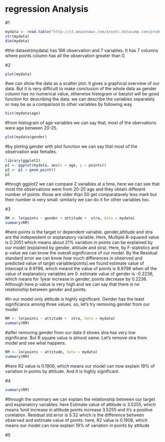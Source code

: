 # regression Analysis

#1

```r
mydata <- read.table("http://s3.amazonaws.com/assets.datacamp.com/production/course_2218/datasets/learning2014.txt", sep = ",", header=TRUE)
str(mydata)
dim(mydata)

```
#the dataset(mydata) has 166 observation and 7 variables. It has 7 columns where points column has all the observation greater than 0. 


#2
```r
plot(mydata)

```
#we can show the data as a scatter plot. It gives a graphical overview of our data. But it is very difficult to make conclusion of the whole data as gender column has no numerical value, otherwise histogram or barplot will be good function for describing the data. we can describe the variables separately or may be as a comparison to other variables by following way.

```r
hist(mydata$age)

```
#from histogram of age variables we can say that, most of the obervations were age between 20-25.

```r
plot(mydata$gender)
```
#by ploting gender with plot function we can say that most of the observation was females.
```r
library(ggplot2)
p1 <- ggplot(mydata, aes(x = age, y = points))
p2 <- p1 + geom_point()
p2

```
#throgh ggplot2 we can compare 2 variables at a time, here we can see that most the observations were from 20-25 age and they obtain different number of points. those are older than 50 get comparatavely less mark but their number is very small. similarly we can do it for other variables too.

#3

```r
RM <- lm(points ~ gender + attitude +  stra, data = mydata)
summary(RM)

```



#here points is the target or dependent variable. gender,attitude and stra are the independent or explanatory variable. Here, Multiple R-squared value is 0.2051 which means about 21% variation in points can be explained by our model (explained by gender, attitude and stra). Here, by F-statistics and p-value we can know the overall significance of our model. By the Residual standard error we can know how much differences in observed and predicted value of target variable(points).we found estimate value of Intercept is 8.9798, which meand the value of points is 8.9798 when all the value of explanatory variables are 0. estimate value of gender is -0.2236, which means for 1year increase in gender, points decrease by 0.2236. Although here p-value is very high and we can say that there is no relationship between gender and points.

#In our model only attitude is highly significant. Gender has the least significance among three values. so, let's try removing gender from our model

```r
RM <- lm(points ~ attitude +  stra, data = mydata)
summary(RM)

```

#after removing gender from our data it shows stra has very low significane. But R square value is almost same. Let's remove stra from model and see what happens.

```r
RM <- lm(points ~ attitude, data = mydata)
summary(RM)

```
#here R2 value is 0.1906, which means our model can now explain 19% of variation in points by attitude. And it is highly significant.

#4
```r
summary(RM)

```

#through the summary we can explain the relationship between our target and explanatory variables. here Estimate value of attitude is 3.5255, which means 1unit increase in attitude points increase 3.5255 and it's a positive corelation. Residual std.error is 5.32 which is the difference between observed and estimate value of points. here, R2 value is 0.1906, which means our model can now explain 19% of variation in points by attitude

#5

